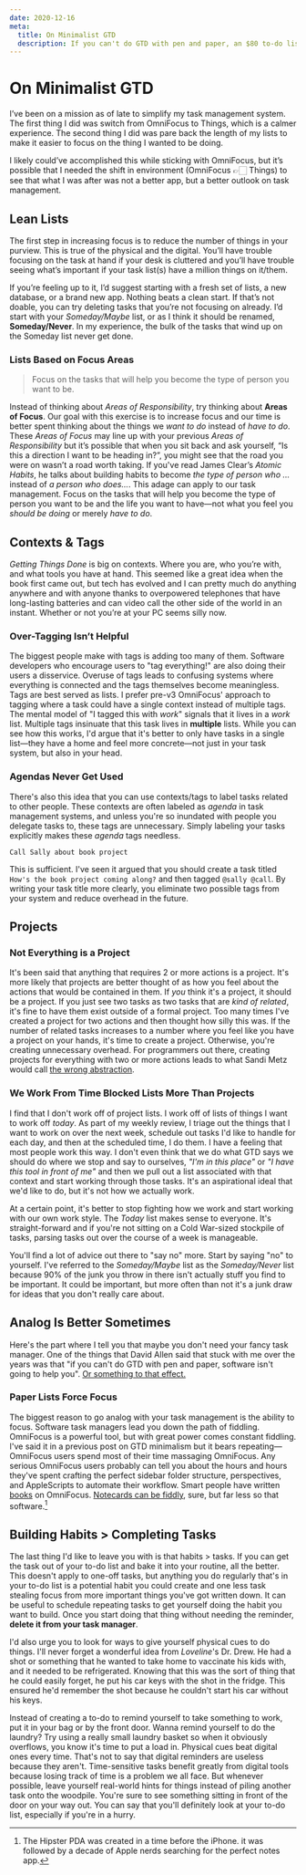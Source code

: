 ```yaml
---
date: 2020-12-16
meta:
  title: On Minimalist GTD
  description: If you can't do GTD with pen and paper, an $80 to-do list isn't going to help you.
---
```


# On Minimalist GTD

I’ve been on a mission as of late to simplify my task management system. The first thing I did was switch from OmniFocus to Things, which is a calmer experience. The second thing I did was pare back the length of my lists to make it easier to focus on the thing I wanted to be doing.

I likely could’ve accomplished this while sticking with OmniFocus, but it’s possible that I needed the shift in environment (OmniFocus 👉🏻 Things) to see that what I was after was not a better app, but a better outlook on task management.

## Lean Lists

The first step in increasing focus is to reduce the number of things in your purview. This is true of the physical and the digital. You’ll have trouble focusing on the task at hand if your desk is cluttered and you’ll have trouble seeing what’s important if your task list(s) have a million things on it/them.

If you’re feeling up to it, I’d suggest starting with a fresh set of lists, a new database, or a brand new app. Nothing beats a clean start. If that’s not doable, you can try deleting tasks that you’re not focusing on already. I’d start with your _Someday/Maybe_ list, or as I think it should be renamed, **Someday/Never**. In my experience, the bulk of the tasks that wind up on the Someday list never get done.

### Lists Based on Focus Areas

> Focus on the tasks that will help you become the type of person you want to be.

Instead of thinking about _Areas of Responsibility_, try thinking about **Areas of Focus**. Our goal with this exercise is to increase focus and our time is better spent thinking about the things we _want to do_ instead of _have to do_. These _Areas of Focus_ may line up with your previous _Areas of Responsibility_ but it’s possible that when you sit back and ask yourself, “Is this a direction I want to be heading in?”, you might see that the road you were on wasn’t a road worth taking. If you've read James Clear’s _Atomic Habits_, he talks about building habits to become _the type of person who …_ instead of _a person who does…_. This adage can apply to our task management. Focus on the tasks that will help you become the type of person you want to be and the life you want to have—not what you feel you _should be doing_ or merely _have to do_.

## Contexts & Tags

_Getting Things Done_ is big on contexts. Where you are, who you’re with, and what tools you have at hand. This seemed like a great idea when the book first came out, but tech has evolved and I can pretty much do anything anywhere and with anyone thanks to overpowered telephones that have long-lasting batteries and can video call the other side of the world in an instant. Whether or not you’re at your PC seems silly now.

### Over-Tagging Isn’t Helpful

The biggest people make with tags is adding too many of them. Software developers who encourage users to "tag everything!" are also doing their users a disservice. Overuse of tags leads to confusing systems where everything is connected and the tags themselves become meaningless. Tags are best served as lists. I prefer pre-v3 OmniFocus' approach to tagging where a task could have a single context instead of multiple tags. The mental model of "I tagged this with _work_" signals that it lives in a _work_ list. Multiple tags insinuate that this task lives in **multiple** lists. While you can see how this works, I'd argue that it's better to only have tasks in a single list—they have a home and feel more concrete—not just in your task system, but also in your head.

### Agendas Never Get Used

There's also this idea that you can use contexts/tags to label tasks related to other people. These contexts are often labeled as _agenda_ in task management systems, and unless you're so inundated with people you delegate tasks to, these tags are unnecessary. Simply labeling your tasks explicitly makes these _agenda_ tags needless.

`Call Sally about book project`

This is sufficient. I've seen it argued that you should create a task titled `How's the book project coming along?` and then tagged `@sally @call`. By writing your task title more clearly, you eliminate two possible tags from your system and reduce overhead in the future.

## Projects

### Not Everything is a Project

It's been said that anything that requires 2 or more actions is a project. It's more likely that projects are better thought of as how you feel about the actions that would be contained in them. If _you_ think it's a project, it should be a project. If you just see two tasks as two tasks that are _kind of related_, it's fine to have them exist outside of a formal project. Too many times I've created a project for two actions and then thought how silly this was. If the number of related tasks increases to a number where you feel like you have a project on your hands, it's time to create a project. Otherwise, you're creating unnecessary overhead. For programmers out there, creating projects for everything with two or more actions leads to what Sandi Metz would call [the wrong abstraction](https://sandimetz.com/blog/2016/1/20/the-wrong-abstraction).

### We Work From Time Blocked Lists More Than Projects

I find that I don't work off of project lists. I work off of lists of things I want to work off _today_. As part of my weekly review, I triage out the things that I want to work on over the next week, schedule out tasks I'd like to handle for each day, and then at the scheduled time, I do them. I have a feeling that most people work this way. I don't even think that we do what GTD says we should do where we stop and say to ourselves, _"I'm in this place"_ or _"I have this tool in front of me"_ and then we pull out a list associated with that context and start working through those tasks. It's an aspirational ideal that we'd like to do, but it's not how we actually work.

At a certain point, it's better to stop fighting how we work and start working with our own work style. The _Today_ list makes sense to everyone. It's straight-forward and if you're not sitting on a Cold War-sized stockpile of tasks, parsing tasks out over the course of a week is manageable.

You'll find a lot of advice out there to "say no" more. Start by saying "no" to yourself. I've referred to the _Someday/Maybe_ list as the _Someday/Never_ list because 90% of the junk you throw in there isn't actually stuff you find to be important. It could be important, but more often than not it's a junk draw for ideas that you don't really care about.

## Analog Is Better Sometimes

Here's the part where I tell you that maybe you don't need your fancy task manager. One of the things that David Allen said that stuck with me over the years was that "if you can't do GTD with pen and paper, software isn't going to help you". [Or something to that effect.][papergtd]

### Paper Lists Force Focus

The biggest reason to go analog with your task management is the ability to focus. Software task managers lead you down the path of fiddling. OmniFocus is a powerful tool, but with great power comes constant fiddling. I've said it in a previous post on GTD minimalism but it bears repeating—OmniFocus users spend most of their time massaging OmniFocus. Any serious OmniFocus users probably can tell you about the hours and hours they've spent crafting the perfect sidebar folder structure, perspectives, and AppleScripts to automate their workflow. Smart people have written [books](https://www.beingproductive.org) on OmniFocus. [Notecards can be fiddly](http://www.43folders.com/2004/09/03/introducing-the-hipster-pda), sure, but far less so that software.[^1]

## Building Habits > Completing Tasks

The last thing I'd like to leave you with is that habits > tasks. If you can get the task out of your to-do list and bake it into your routine, all the better. This doesn't apply to one-off tasks, but anything you do regularly that's in your to-do list is a potential habit you could create and one less task stealing focus from more important things you've got written down. It can be useful to schedule repeating tasks to get yourself doing the habit you want to build. Once you start doing that thing without needing the reminder, **delete it from your task manager**.

I'd also urge you to look for ways to give yourself physical cues to do things. I'll never forget a wonderful idea from _Loveline_'s Dr. Drew. He had a shot or something that he wanted to take home to vaccinate his kids with, and it needed to be refrigerated. Knowing that this was the sort of thing that he could easily forget, he put his car keys with the shot in the fridge. This ensured he'd remember the shot because he couldn't start his car without his keys.

Instead of creating a to-do to remind yourself to take something to work, put it in your bag or by the front door. Wanna remind yourself to do the laundry? Try using a really small laundry basket so when it obviously overflows, you know it's time to put a load in. Physical cues beat digital ones every time. That's not to say that digital reminders are useless because they aren't. Time-sensitive tasks benefit greatly from digital tools because losing track of time is a problem we all face. But whenever possible, leave yourself real-world hints for things instead of piling another task onto the woodpile. You're sure to see something sitting in front of the door on your way out. You can say that you'll definitely look at your to-do list, especially if you're in a hurry.

[papergtd]: https://www.vitalsmarts.com/crucialskills/2018/02/paper-vs-apps-the-tools-in-your-gtd-system/

[^1]: The Hipster PDA was created in a time before the iPhone. it was followed by a decade of Apple nerds searching for the perfect notes app.
